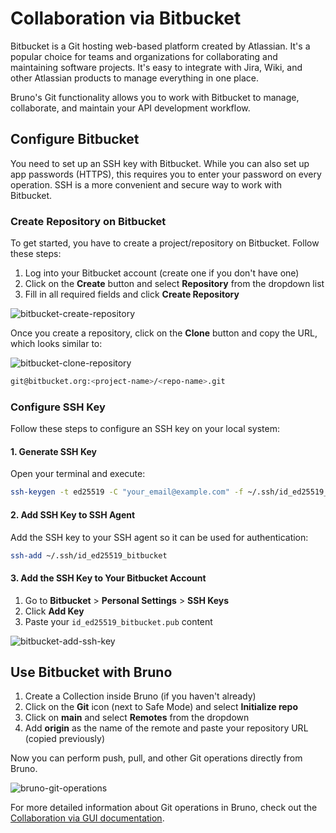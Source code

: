 # Collaboration via Bitbucket

Bitbucket is a Git hosting web-based platform created by Atlassian. It's a popular choice for teams and organizations for collaborating and maintaining software projects. It's easy to integrate with Jira, Wiki, and other Atlassian products to manage everything in one place.

Bruno's Git functionality allows you to work with Bitbucket to manage, collaborate, and maintain your API development workflow.

## Configure Bitbucket

You need to set up an SSH key with Bitbucket. While you can also set up app passwords (HTTPS), this requires you to enter your password on every operation. SSH is a more convenient and secure way to work with Bitbucket.

### Create Repository on Bitbucket

To get started, you have to create a project/repository on Bitbucket. Follow these steps:

1. Log into your Bitbucket account (create one if you don't have one)
2. Click on the **Create** button and select **Repository** from the dropdown list
3. Fill in all required fields and click **Create Repository**

![bitbucket-create-repository](/screenshots/git-integration/bitbucket-gitlab/bit-create-project.webp)

Once you create a repository, click on the **Clone** button and copy the URL, which looks similar to:

![bitbucket-clone-repository](/screenshots/git-integration/bitbucket-gitlab/bit-clone-repo.webp)

```bash
git@bitbucket.org:<project-name>/<repo-name>.git
```

### Configure SSH Key

Follow these steps to configure an SSH key on your local system:

#### 1. Generate SSH Key

Open your terminal and execute:

```bash
ssh-keygen -t ed25519 -C "your_email@example.com" -f ~/.ssh/id_ed25519_bitbucket
```

#### 2. Add SSH Key to SSH Agent

Add the SSH key to your SSH agent so it can be used for authentication:

```bash
ssh-add ~/.ssh/id_ed25519_bitbucket
```

#### 3. Add the SSH Key to Your Bitbucket Account

1. Go to **Bitbucket** > **Personal Settings** > **SSH Keys**
2. Click **Add Key**
3. Paste your `id_ed25519_bitbucket.pub` content

![bitbucket-add-ssh-key](/screenshots/git-integration/bitbucket-gitlab/bit-add-ssh.webp)

## Use Bitbucket with Bruno

1. Create a Collection inside Bruno (if you haven't already)
2. Click on the **Git** icon (next to Safe Mode) and select **Initialize repo**
3. Click on **main** and select **Remotes** from the dropdown
4. Add **origin** as the name of the remote and paste your repository URL (copied previously)

Now you can perform push, pull, and other Git operations directly from Bruno.

![bruno-git-operations](/screenshots/git-integration/bitbucket-gitlab/bruno-git-operations.webp) 

For more detailed information about Git operations in Bruno, check out the [Collaboration via GUI documentation](/git-integration/using-gui/intro). 